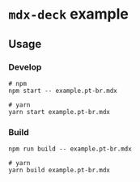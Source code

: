 # `mdx-deck` example

## Usage

### Develop

```shell script
# npm
npm start -- example.pt-br.mdx

# yarn
yarn start example.pt-br.mdx
```

### Build

```shell script
npm run build -- example.pt-br.mdx

# yarn
yarn build example.pt-br.mdx
```
